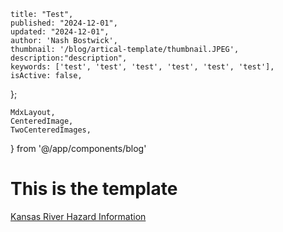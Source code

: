 
    title: "Test",
    published: "2024-12-01",
    updated: "2024-12-01",
    author: 'Nash Bostwick',
    thumbnail: '/blog/artical-template/thumbnail.JPEG',
    description:"description",
    keywords: ['test', 'test', 'test', 'test', 'test', 'test'],
    isActive: false,
};


    MdxLayout,
    CenteredImage, 
    TwoCenteredImages, 
} from '@/app/components/blog'


<MdxLayout>

# This is the template
[Kansas River Hazard Information][1]

</MdxLayout>

[1]: /blog/articals/artical-template
